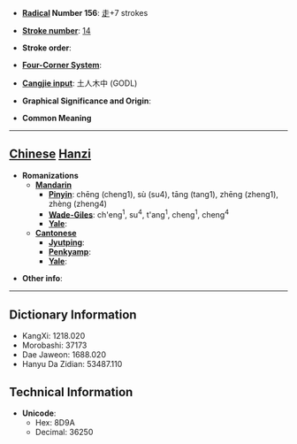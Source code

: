 * '''[[Wiktionary:Chinese radical index| Radical]] Number 156''': [[Wiktionary:Chinese radical index 走|走]]+7 strokes

* '''[[Wiktionary:Chinese total strokes index|Stroke number]]''': [[Wiktionary:Chinese total strokes index 14|14]]

* '''Stroke order''': 

* '''[[Wiktionary:Chinese four corner index|Four-Corner System]]''': 

* '''[[Wiktionary:Chinese Cangjie index|Cangjie input]]''': 土人木中 (GODL)

* '''Graphical Significance and Origin''': 

* '''Common Meaning'''

----

== [[Chinese]] [[Hanzi]] ==

* '''Romanizations'''
** '''[[Mandarin]]'''
*** '''[[Pinyin]]''': chēng (cheng1), sù (su4), tāng (tang1), zhēng (zheng1), zhèng (zheng4)
*** '''[[Wade-Giles]]''': ch'eng<sup>1</sup>, su<sup>4</sup>, t'ang<sup>1</sup>, cheng<sup>1</sup>, cheng<sup>4</sup>
*** '''[[Yale]]''': 
** '''[[Cantonese]]'''
*** '''[[Jyutping]]''':
*** '''[[Penkyamp]]''': 
*** '''[[Yale]]''': 

* '''Other info''': 

----

== Dictionary Information ==

* KangXi: 1218.020
* Morobashi: 37173
* Dae Jaweon: 1688.020
* Hanyu Da Zidian: 53487.110

== Technical Information ==

* '''Unicode''':
** Hex: 8D9A
** Decimal: 36250